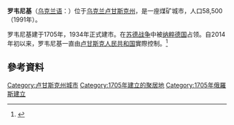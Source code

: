 {{coord|48|05|N|39|22|E|display=title}}
'''罗韦尼基'''（[[乌克兰语|乌克兰语]]：'''{{lang|uk|Ровеньки}}'''）位于[[乌克兰|乌克兰]][[卢甘斯克州|卢甘斯克州]]，是一座煤矿城市，人口58,500（1991年）。

罗韦尼基建于1705年，1934年正式建市。在[[苏德战争|苏德战争]]中被[[纳粹德国|纳粹德国]]占领。自2014年初以来，罗韦尼基一直由[[卢甘斯克人民共和国|卢甘斯克人民共和国]]實際控制。<ref>{{cite web|url=http://gkslg.info/files/chisl_0915.pdf|title=Численность населения по состоянию на 1 октября 2015 года по Луганской Народной Республике|publisher=[[Luhansk_People's_Republic|Luhansk People's Republic]]|language=ru|access-date=21 December 2015|url-status=dead|archive-url=https://web.archive.org/web/20160204211939/http://gkslg.info/files/chisl_0915.pdf|archive-date=4 February 2016}}</ref>
==參考資料==
{{reflist}}
{{DEFAULTSORT:Ровеньки}}
[[Category:卢甘斯克州城市|Category:卢甘斯克州城市]]
[[Category:1705年建立的聚居地|Category:1705年建立的聚居地]]
[[Category:1705年俄羅斯建立|Category:1705年俄羅斯建立]]

{{Luhansk-geo-stub}}